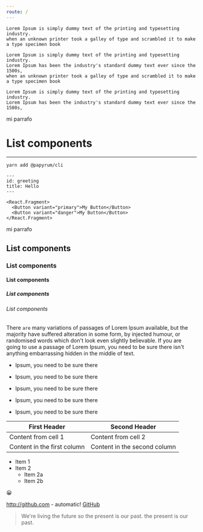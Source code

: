 ```yaml
---
route: /
---
```



```tip Tip
Lorem Ipsum is simply dummy text of the printing and typesetting industry.
when an unknown printer took a galley of type and scrambled it to make a type specimen book
```

```info Information
Lorem Ipsum is simply dummy text of the printing and typesetting industry.
Lorem Ipsum has been the industry's standard dummy text ever since the 1500s,
when an unknown printer took a galley of type and scrambled it to make a type specimen book
```

```warning Warning
Lorem Ipsum is simply dummy text of the printing and typesetting industry.
Lorem Ipsum has been the industry's standard dummy text ever since the 1500s,
```

mi parrafo

# List components

---

```bash
yarn add @papyrum/cli
```

```
---
id: greeting
title: Hello
---
```

```
<React.Fragment>
  <Button variant="primary">My Button</Button>
  <Button variant="danger">My Button</Button>
</React.Fragment>
```

mi parrafo

## List components

### List components

#### List components

##### List components

###### List components

There `are` many variations of passages of Lorem Ipsum available, but the majority have suffered alteration in some form, 
by injected humour, or randomised words which don't look even slightly believable. If you are going to use a passage of 
Lorem Ipsum, you need to be sure there isn't anything embarrassing hidden in the middle of text.

- Ipsum, you need to be sure there
- Ipsum, you need to be sure there
- Ipsum, you need to be sure there
- Ipsum, you need to be sure there

- Ipsum, you need to be sure there



<Components />

First Header | Second Header
------------ | -------------
Content from cell 1 | Content from cell 2
Content in the first column | Content in the second column

* Item 1
* Item 2
  * Item 2a
  * Item 2b

:grinning:

http://github.com - automatic!
[GitHub](http://github.com)

> We're living the future so
>  the present is our past.
>    the present is our past.